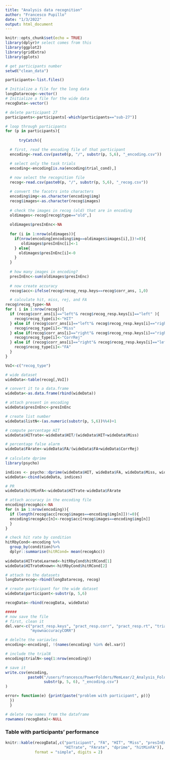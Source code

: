 ```yaml
---
title: "Analysis data recognition"
author: "Francesco Pupillo"
date: "1/3/2022"
output: html_document
---
```


```r
knitr::opts_chunk$set(echo = TRUE)
library(dplyr)# select comes from this
library(ggplot2)
library(gridExtra)
library(gplots)

```


```r
# get participants number
setwd("clean_data")

participants<-list.files()

# Initialize a file for the long data
longDatarecog<-vector()
# Initialize a file for the wide data
recogData<-vector()

# delete participant 27
participants<-participants[-which(participants=="sub-27")]

# loop through participants
for (p in participants){
  
      tryCatch({

  # first, read the encoding file of that participant
  encoding<-read.csv(paste0(p, "/", substr(p, 5,6), "_encoding.csv"))

  # select only the task trials
  encoding<-encoding[is.na(encoding$trial_cond),]
  
  # now select the recognition file
  recog<-read.csv(paste0(p, "/", substr(p, 5,6), "_recog.csv"))

  # convert the facotrs into characters
  encoding$img<-as.character(encoding$img)
  recog$images<-as.character(recog$images)
  
  # check the images in recog (old) that are in encoding
  oldimages<-recog[recog$type=="old",]
  
  oldimages$presInEnc<-NA
  
  for (i in 1:nrow(oldimages)){
    if(nrow(encoding[encoding$img==oldimages$images[i],])!=0){
       oldimages$presInEnc[i]<-1
    } else{
      oldimages$presInEnc[i]<-0
    }
  }
  
  # how many images in encoding?
  presInEnc<-sum(oldimages$presInEnc)
  
  # now create accuracy
  recog$acc<-ifelse(recog$recog_resp.keys==recog$corr_ans, 1,0)

  # calculate hit, miss, rej, and FA
recog$recog_type<-NA
for ( i in 1:nrow(recog)){
  if (recog$corr_ans[i]=="left"& recog$recog_resp.keys[i]=="left" ){
    recog$recog_type[i]<-"HIT"
  } else if (recog$corr_ans[i]=="left"& recog$recog_resp.keys[i]=="right" ){
    recog$recog_type[i]<-"Miss"
  } else if(recog$corr_ans[i]=="right"& recog$recog_resp.keys[i]=="right" ){
    recog$recog_type[i]<-"CorrRej"
  } else if (recog$corr_ans[i]=="right"& recog$recog_resp.keys[i]=="left" ){
    recog$recog_type[i]<-"FA"
  }
}

VoI<-c("recog_type")

# wide dataset
wideData<-table(recog[,VoI])

# convert it to a data.frame
wideData<-as.data.frame(rbind(wideData))

# attach present in encoding
wideData$presInEnc<-presInEnc

# create list number
wideData$listN<-(as.numeric(substr(p, 5,6))%%4)+1

# compute percentage HIT
wideData$HITrate<-wideData$HIT/(wideData$HIT+wideData$Miss)

# percentage false alarm
wideData$FArate<-wideData$FA/(wideData$FA+wideData$CorrRej)
  
# calculate dprime
library(psycho)

indices <- psycho::dprime(wideData$HIT, wideData$FA, wideData$Miss, wideData$CorrRej)
wideData<-cbind(wideData, indices)

# PR
wideData$hitMinFA<-wideData$HITrate-wideData$FArate

# attach accuracy in the encoding file
encoding$recogAcc<-NA
for (n in 1:nrow(encoding)){
  if (length(recog$acc[recog$images==encoding$img[n]])!=0){
  encoding$recogAcc[n]<-recog$acc[recog$images==encoding$img[n]]
  }
}

# check hit rate by condition
hitRbyCond<-encoding %>%
  group_by(condition)%>%
  dplyr::summarise(hitRCond= mean(recogAcc))
  
wideData$HITrateLearned<-hitRbyCond$hitRCond[1]
wideData$HITrateKnown<-hitRbyCond$hitRCond[2]

# attach to the datasets
longDatarecog<-rbind(longDatarecog, recog)

# create participant for the wide dataset
wideData$participant<-substr(p, 5,6)

recogData<-rbind(recogData, wideData)

#####
# now save the file
# first, clean it
del.var<-c("pract_resp.keys", "pract_resp.corr", "pract_resp.rt", "trial_cond",
           "myownaccuracyCORR")

# delelte the variavles
encoding<-encoding[, !(names(encoding) %in% del.var)]

# include the trialN
encoding$trialN<-seq(1:nrow(encoding))

# save it
write.csv(encoding,
          paste0("/users/francesco/PowerFolders/MemLear/2_Analysis_Folder/all_file_encoding/",
                 substr(p, 5, 6), "_encoding.csv")
)

error= function(e) {print(paste("problem with participant", p))}
  })
  }

# delete row names from the dataframe
rownames(recogData)<-NULL

```
### Table with participants' performance
```r
knitr::kable(recogData[,c("participant", "FA", "HIT", "Miss", "presInEnc", "listN", 
                          "HITrate", "FArate", "dprime", "hitMinFA")], 
             format = "simple", digits = 2)



```



